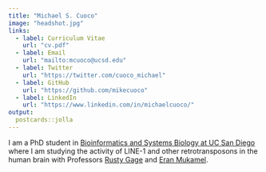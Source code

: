```yaml
---
title: "Michael S. Cuoco"
image: "headshot.jpg"
links:
  - label: Curriculum Vitae
    url: "cv.pdf"
  - label: Email
    url: "mailto:mcuoco@ucsd.edu"
  - label: Twitter
    url: "https://twitter.com/cuoco_michael"
  - label: GitHub
    url: "https://github.com/mikecuoco"
  - label: LinkedIn
    url: "https://www.linkedin.com/in/michaelcuoco/"
output:
  postcards::jolla
---
```

 
I am a PhD student in [Bioinformatics and Systems Biology at UC San Diego](https://bioinformatics.ucsd.edu/) 
where I am studying the activity of LINE-1 and other retrotransposons in the human brain 
with Professors [Rusty Gage](https://www.salk.edu/scientist/rusty-gage/) and [Eran Mukamel](https://cogsci.ucsd.edu/people/faculty/eran-mukamel.html).

